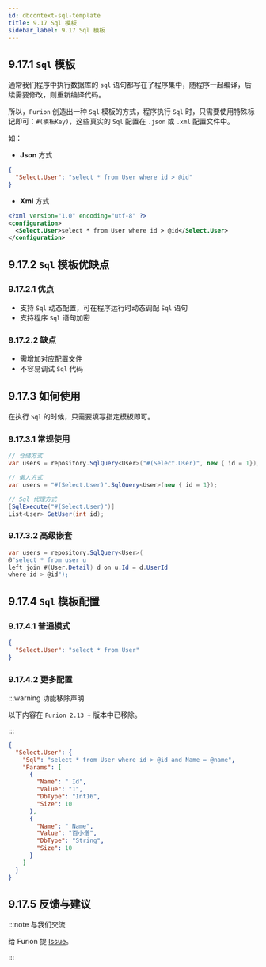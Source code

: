 ```yaml
---
id: dbcontext-sql-template
title: 9.17 Sql 模板
sidebar_label: 9.17 Sql 模板
---
```


## 9.17.1 `Sql` 模板

通常我们程序中执行数据库的 `sql` 语句都写在了程序集中，随程序一起编译，后续需要修改，则重新编译代码。

所以，`Furion` 创造出一种 `Sql` 模板的方式，程序执行 `Sql` 时，只需要使用特殊标记即可：`#(模板Key)`，这些真实的 `Sql` 配置在 `.json` 或 `.xml` 配置文件中。

如：

- **Json** 方式

```json showLineNumbers
{
  "Select.User": "select * from User where id > @id"
}
```

- **Xml** 方式

```xml
<?xml version="1.0" encoding="utf-8" ?>
<configuration>
  <Select.User>select * from User where id > @id</Select.User>
</configuration>
```

## 9.17.2 `Sql` 模板优缺点

### 9.17.2.1 优点

- 支持 `Sql` 动态配置，可在程序运行时动态调配 `Sql` 语句
- 支持程序 `Sql` 语句加密

### 9.17.2.2 缺点

- 需增加对应配置文件
- 不容易调试 `Sql` 代码

## 9.17.3 如何使用

在执行 `Sql` 的时候，只需要填写指定模板即可。

### 9.17.3.1 常规使用

```cs showLineNumbers
// 仓储方式
var users = repository.SqlQuery<User>("#(Select.User)", new { id = 1});

// 懒人方式
var users = "#(Select.User)".SqlQuery<User>(new { id = 1});

// Sql 代理方式
[SqlExecute("#(Select.User)")]
List<User> GetUser(int id);
```

### 9.17.3.2 高级嵌套

```cs showLineNumbers
var users = repository.SqlQuery<User>(
@"select * from user u
left join #(User.Detail) d on u.Id = d.UserId
where id > @id");
```

## 9.17.4 `Sql` 模板配置

### 9.17.4.1 普通模式

```json showLineNumbers
{
  "Select.User": "select * from User"
}
```

### 9.17.4.2 更多配置

:::warning 功能移除声明

以下内容在 `Furion 2.13 +` 版本中已移除。

:::

```json showLineNumbers
{
  "Select.User": {
    "Sql": "select * from User where id > @id and Name = @name",
    "Params": [
      {
        "Name": " Id",
        "Value": "1",
        "DbType": "Int16",
        "Size": 10
      },
      {
        "Name": " Name",
        "Value": "百小僧",
        "DbType": "String",
        "Size": 10
      }
    ]
  }
}
```

## 9.17.5 反馈与建议

:::note 与我们交流

给 Furion 提 [Issue](https://gitee.com/dotnetchina/Furion/issues/new?issue)。

:::
